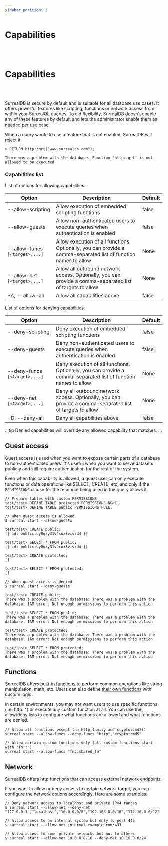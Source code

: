 ```yaml
---
sidebar_position: 3
---
```


# Capabilities

<br /><br />

# Capabilities

<br /><br />

SurrealDB is secure by default and is suitable for all database use cases. It offers powerful features like scripting, functions or network access from within your SurrealQL queries. To aid flexibility, SurrealDB doesn't enable any of these features by default and lets the administrator enable them as needed per use case.

When a query wants to use a feature that is not enabled, SurrealDB will reject it.

```surql title="Rejected Query"
> RETURN http::get("www.surrealdb.com");

There was a problem with the database: Function 'http::get' is not allowed to be executed

```

### Capabilities list
List of options for allowing capabilities:

| Option                       | Description                                                                                                     | Default |
|------------------------------|-----------------------------------------------------------------------------------------------------------------|---------|
| --allow-scripting            | Allow execution of embedded scripting functions                                                                 | false   |
| --allow-guests               | Allow non-authenticated users to execute queries when authentication is enabled                                 | false   |
| --allow-funcs `[<target>,...]` | Allow execution of all functions. Optionally, you can provide a comma-separated list of function names to allow | None    |
| --allow-net `[<target>,...] `  | Allow all outbound network access. Optionally, you can provide a comma-separated list of targets to allow       | None    |
| -A, --allow-all              | Allow all capabilities above                                                                                    | false   |

List of options for denying capabilities:

| Option                      | Description                                                                                                    | Default |
|-----------------------------|----------------------------------------------------------------------------------------------------------------|---------|
| --deny-scripting            | Deny execution of embedded scripting functions                                                                 | false   |
| --deny-guests               | Deny non-authenticated users to execute queries when authentication is enabled                                 | false   |
| --deny-funcs `[<target>,...]` | Deny execution of all functions. Optionally, you can provide a comma-separated list of function names to allow | None    |
| --deny-net `[<target>,...]`   | Deny all outbound network access. Optionally, you can provide a comma-separated list of targets to allow       | None    |
| -D, --deny-all              | Deny all capabilities above                                                                                    | false   |

:::tip
Denied capabilities will override any allowed capability that matches.
::: 

## Guest access
Guest access is used when you want to expose certain parts of a database to non-authenticated users. It's useful when you want to serve datasets publicly and still require authentication for the rest of the system.

Even when this capability is allowed, a guest user can only execute functions or data operations like SELECT, CREATE, etc, and only if the `PERMISSIONS` clause for the resource being used in the query allows it.


```surql
// Prepare tables with custom PERMISSIONS
test/test> DEFINE TABLE protected PERMISSIONS NONE;
test/test> DEFINE TABLE public PERMISSIONS FULL;

// When guest access is allowed
$ surreal start --allow-guests

test/test> CREATE public;
[{ id: public:uy0qzy31v4xox8vivrd4 }]

test/test> SELECT * FROM public;
[{ id: public:uy0qzy31v4xox8vivrd4 }]

test/test> CREATE protected;
[]

test/test> SELECT * FROM protected;
[]

// When guest access is denied
$ surreal start --deny-guests

test/test> CREATE public;
There was a problem with the database: There was a problem with the database: IAM error: Not enough permissions to perform this action

test/test> SELECT * FROM public;
There was a problem with the database: There was a problem with the database: IAM error: Not enough permissions to perform this action

test/test> CREATE protected;
There was a problem with the database: There was a problem with the database: IAM error: Not enough permissions to perform this action

test/test> SELECT * FROM protected;
There was a problem with the database: There was a problem with the database: IAM error: Not enough permissions to perform this action
```

## Functions
SurrealDB offers [built-in functions](/docs/surrealql/functions/array) to perform common operations like string manipulation, math, etc. Users can also define [their own functions](/docs/surrealql/statements/define/function) with custom logic.

In certain environments, you may not want users to use specific functions (i.e. http::*) or execute any custom function at all. You can use the allow/deny lists to configure what functions are allowed and what functions are denied.

```surql
// Allow all functions except the http family and crypto::md5()
surreal start --allow-funcs --deny-funcs "http","crypto::md5"

// Allow certain custom functions only (all custom functions start with "fn::")
surreal start --allow-funcs "fn::shared_fn"
```

## Network
SurrealDB offers http functions that can access external network endpoints.

If you want to allow or deny access to certain network target, you can configure the network options accordingly. Here are some examples:

```surql
// Deny network access to localhost and private IPv4 ranges
$ surreal start --allow-net --deny-net "127.0.0.1","localhost","10.0.0.0/8","192.168.0.0/16","172.16.0.0/12"

// Allow access to an internal system but only to port 443
$ surreal start --allow-net internal.example.com:433

// Allow access to some private networks but not to others
$ surreal start --allow-net 10.0.0.0/16 --deny-net 10.10.0.0/24
```